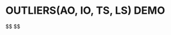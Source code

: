 OUTLIERS(AO, IO, TS, LS) DEMO
========================================================


$$
\begin{align}
\ AR(p): Y_i = c + \epsilon_i + \phi_1 Y_{i-1} + \phi_2 Y_{i-2} + \dots + \phi_p Y_{i-p} 
\newline
\ AR(p): Y_i = c + \epsilon_i + \phi_1 B Y_i + \phi_2 B^2 Y_i + \dots + \phi_p B^p Y_i
\newline
\ AR(p): Y_i = c + \epsilon_i + Y_i(\phi_1 B  + \phi_2 B^2 + \dots + \phi_p B^p) = c + \epsilon_i + Y_i \Phi(B)


\newline
\ MA(q): Y_{i} = \mu + \theta_1 \epsilon_{i-1} + \theta_2 \epsilon_{i-2} + \dots + \theta_q \epsilon_{i-q} 
\newline
\ MA(q): Y_{i} = \mu + \theta_1 B \epsilon_{i} + \theta_2 B^2 \epsilon_i + \dots + \theta_q B^q \epsilon_{i} 
\newline
\ MA(q): Y_{i} = \mu + \epsilon_i (\theta_1 B + \theta_2 B^2 + \dots + \theta_q B^q) = \mu + \epsilon_i \Theta(B)

\newline
\ I(1): Y_{i} - Y_{i-1} = a
\newline
\ I(1): Y_i (1-B) = a
\newline
\ I(2): (Y_{i} - Y_{i-1}) - (Y_{i-1} - Y_{i-2}) = a
\newline
\ I(2): (1 - B) Y_i - (B - B^2) Y_i = (1-B)^2 Y_i = a 
\newline
\ I(d): (1-B)^d Y_i = a
\newline

\end{align}
$$
